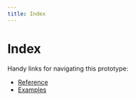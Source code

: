 ```yaml
---
title: Index
---
```


# Index

Handy links for navigating this prototype:

- [Reference](./reference/)
- [Examples](./examples/)